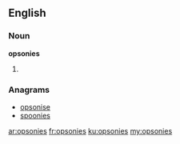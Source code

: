 ==English==

===Noun===
'''opsonies''' {{p}}

# {{plural of|opsony|lang=en}}

===Anagrams===
* [[opsonise#English|opsonise]]
* [[spoonies#English|spoonies]]

[[ar:opsonies]]
[[fr:opsonies]]
[[ku:opsonies]]
[[my:opsonies]]